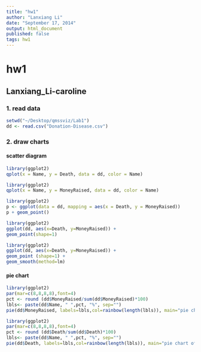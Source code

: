 ```yaml
---
title: "hw1"
author: "Lanxiang Li"
date: "September 17, 2014"
output: html_document
published: false
tags: hw1
---
```

# hw1
## Lanxiang_Li-caroline

### 1. read data

```r
setwd("~/Desktop/qmssviz/Lab1")
dd <- read.csv("Donation-Disease.csv")
```

### 2. draw charts

#### scatter diagram
```r
library(ggplot2)
qplot(x = Name, y = Death, data = dd, color = Name)
```
```r
library(ggplot2)
qplot(x = Name, y = MoneyRaised, data = dd, color = Name)
```
```r
library(ggplot2)
p <- ggplot(data = dd, mapping = aes(x = Death, y = MoneyRaised))
p + geom_point()
```
```r
library(ggplot2)
ggplot(dd, aes(x=Death, y=MoneyRaised)) +
geom_point(shape=1)
```
```r
library(ggplot2)
ggplot(dd, aes(x=Death, y=MoneyRaised)) +
geom_point (shape=1) +
geom_smooth(method=lm)
```
#### pie chart
```r
library(ggplot2)
par(mar=c(8,8,8,8),font=4)
pct <- round (dd$MoneyRaised/sum(dd$MoneyRaised)*100)
lbls<- paste(dd$Name, " ",pct, "%", sep="")
pie(dd$MoneyRaised, labels=lbls,col=rainbow(length(lbls)), main="pie chart of MoneyRaised")
```
```r
library(ggplot2)
par(mar=c(8,8,8,8),font=4)
pct <- round (dd$Death/sum(dd$Death)*100)
lbls<- paste(dd$Name, " ",pct, "%", sep="")
pie(dd$Death, labels=lbls,col=rainbow(length(lbls)), main="pie chart of Death")
```

